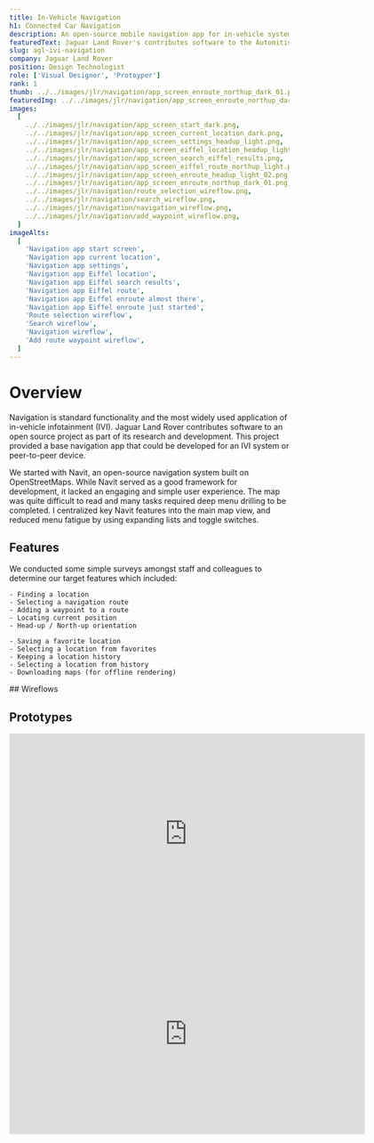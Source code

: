 ```yaml
---
title: In-Vehicle Navigation
h1: Connected Car Navigation
description: An open-source mobile navigation app for in-vehicle systems
featuredText: Jaguar Land Rover's contributes software to the Automitive Grade Linux (AGL) project. AGL is an open-source base platform for developing applications for in-vehicle infotaintment.
slug: agl-ivi-navigation
company: Jaguar Land Rover
position: Design Technologist
role: ['Visual Designer', 'Protoyper']
rank: 1
thumb: ../../images/jlr/navigation/app_screen_enroute_northup_dark_01.png
featuredImg: ../../images/jlr/navigation/app_screen_enroute_northup_dark_01.png
images:
  [
    ../../images/jlr/navigation/app_screen_start_dark.png,
    ../../images/jlr/navigation/app_screen_current_location_dark.png,
    ../../images/jlr/navigation/app_screen_settings_headup_light.png,
    ../../images/jlr/navigation/app_screen_eiffel_location_headup_light.png,
    ../../images/jlr/navigation/app_screen_search_eiffel_results.png,
    ../../images/jlr/navigation/app_screen_eiffel_route_northup_light.png,
    ../../images/jlr/navigation/app_screen_enroute_headup_light_02.png,
    ../../images/jlr/navigation/app_screen_enroute_northup_dark_01.png,
    ../../images/jlr/navigation/route_selection_wireflow.png,
    ../../images/jlr/navigation/search_wireflow.png,
    ../../images/jlr/navigation/navigation_wireflow.png,
    ../../images/jlr/navigation/add_waypoint_wireflow.png,
  ]
imageAlts:
  [
    'Navigation app start screen',
    'Navigation app current location',
    'Navigation app settings',
    'Navigation app Eiffel location',
    'Navigation app Eiffel search results',
    'Navigation app Eiffel route',
    'Navigation app Eiffel enroute almost there',
    'Navigation app Eiffel enroute just started',
    'Route selection wireflow',
    'Search wireflow',
    'Navigation wireflow',
    'Add route waypoint wireflow',
  ]
---
```



# Overview

Navigation is standard functionality and the most widely used application of <span className="text-no-wrap">in-vehicle</span> infotainment (IVI). Jaguar Land Rover contributes software to <ExternalLink href="https://www.automotivelinux.org/">an open source project</ExternalLink> as part of its research and development. This project provided a base navigation app that could be developed for an IVI system or peer-to-peer device.

We started with <ExternalLink href="https://www.navit-project.org/">Navit</ExternalLink>, an open-source navigation system built on <ExternalLink href="https://www.openstreetmap.org">OpenStreetMaps</ExternalLink>. While Navit served as a good framework for development, it lacked an engaging and simple user experience. The map was quite difficult to read and many tasks required deep menu drilling to be completed. I centralized key Navit features into the main map view, and reduced menu fatigue by using expanding lists and toggle switches.

<div className="my-8">
  <AppScreens id="nav" />
</div>

<div className="my-8">

## Features

We conducted some simple surveys amongst staff and colleagues to determine our target features which included:

<Grid rows={1} columns={2}>
  <div className="gridarea-1">

    - Finding a location
    - Selecting a navigation route
    - Adding a waypoint to a route
    - Locating current position
    - Head-up / North-up orientation

  </div>
  <div className="gridarea-2">

    - Saving a favorite location
    - Selecting a location from favorites
    - Keeping a location history
    - Selecting a location from history
    - Downloading maps (for offline rendering)

  </div>
</Grid>

</div>

<div className="my-8">
  ## Wireflows
  <UserFlows id="nav" />
</div>

## Prototypes

<Grid rows={1} columns={2}>
  <iframe
    src="https://player.vimeo.com/video/788880746?h=b0e977f48e&byline=0&portrait=0"
    width="640"
    height="360"
    frameBorder="0"
    allow="autoplay; fullscreen"
    allowFullScreen
  ></iframe>
  <iframe
    className={`gridarea-2`}
    src="https://player.vimeo.com/video/788884155?h=524d384261e&byline=0&portrait=0"
    width="640"
    height="360"
    frameBorder="0"
    allow="autoplay; fullscreen"
    allowFullScreen
  ></iframe>
</Grid>
